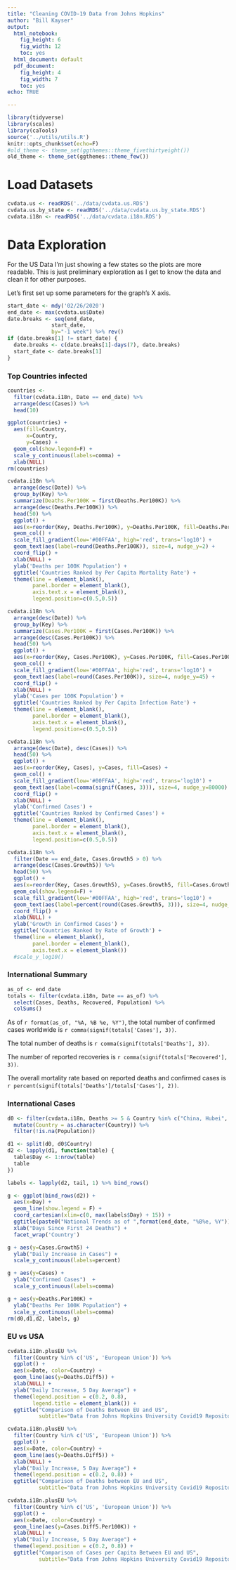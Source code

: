 ```yaml
---
title: "Cleaning COVID-19 Data from Johns Hopkins"
author: "Bill Kayser"
output:
  html_notebook: 
    fig_height: 6
    fig_width: 12
    toc: yes
  html_document: default
  pdf_document: 
    fig_height: 4
    fig_width: 7
    toc: yes
echo: TRUE

---
```


```r
library(tidyverse)
library(scales)
library(caTools)
source('../utils/utils.R')
knitr::opts_chunk$set(echo=F)
#old_theme <- theme_set(ggthemes::theme_fivethirtyeight())
old_theme <- theme_set(ggthemes::theme_few())


```


<style type="text/css">
.table {
    width: inherit;
    max-width: 100%;
    margin-bottom: 20px;
}
.math.display {
  font-size: 28px;
}
</style>

# Load Datasets

```r
cvdata.us <- readRDS('../data/cvdata.us.RDS')
cvdata.us.by_state <- readRDS('../data/cvdata.us.by_state.RDS')
cvdata.i18n <- readRDS('../data/cvdata.i18n.RDS')
```

# Data Exploration

For the US Data I'm just showing a few states so the plots are more readable.  This is just preliminary exploration as I get to know the data and clean it for other purposes.

Let's first set up some parameters for the graph's X axis.

```r
start_date <- mdy('02/26/2020')
end_date <- max(cvdata.us$Date)
date.breaks <- seq(end_date,
              start_date,
              by="-1 week") %>% rev()
if (date.breaks[1] != start_date) {
  date.breaks <- c(date.breaks[1]-days(7), date.breaks)
  start_date <- date.breaks[1]
}
```


### Top Countries infected

```r
countries <- 
  filter(cvdata.i18n, Date == end_date) %>%
  arrange(desc(Cases)) %>% 
  head(10)

ggplot(countries) +
  aes(fill=Country,
      x=Country,
      y=Cases) +
  geom_col(show.legend=F) +
  scale_y_continuous(labels=comma) +
  xlab(NULL)
rm(countries)
```
```r
cvdata.i18n %>%
  arrange(desc(Date)) %>%
  group_by(Key) %>%
  summarize(Deaths.Per100K = first(Deaths.Per100K)) %>%
  arrange(desc(Deaths.Per100K)) %>%
  head(50) %>%
  ggplot() +
  aes(x=reorder(Key, Deaths.Per100K), y=Deaths.Per100K, fill=Deaths.Per100K) +
  geom_col() +
  scale_fill_gradient(low='#00FFAA', high='red', trans='log10') +
  geom_text(aes(label=round(Deaths.Per100K)), size=4, nudge_y=2) +
  coord_flip() +  
  xlab(NULL) +
  ylab('Deaths per 100K Population') +
  ggtitle('Countries Ranked by Per Capita Mortality Rate') +
  theme(line = element_blank(), 
        panel.border = element_blank(),
        axis.text.x = element_blank(),
        legend.position=c(0.5,0.5))
```

```r
cvdata.i18n %>%
  arrange(desc(Date)) %>%
  group_by(Key) %>%
  summarize(Cases.Per100K = first(Cases.Per100K)) %>%
  arrange(desc(Cases.Per100K)) %>%
  head(50) %>%
  ggplot() +
  aes(x=reorder(Key, Cases.Per100K), y=Cases.Per100K, fill=Cases.Per100K) +
  geom_col() +
  scale_fill_gradient(low='#00FFAA', high='red', trans='log10') +
  geom_text(aes(label=round(Cases.Per100K)), size=4, nudge_y=45) +
  coord_flip() +  
  xlab(NULL) +
  ylab('Cases per 100K Population') +
  ggtitle('Countries Ranked by Per Capita Infection Rate') +
  theme(line = element_blank(), 
        panel.border = element_blank(),
        axis.text.x = element_blank(),
        legend.position=c(0.5,0.5))
```


```r

cvdata.i18n %>%
  arrange(desc(Date), desc(Cases)) %>%
  head(50) %>%
  ggplot() +
  aes(x=reorder(Key, Cases), y=Cases, fill=Cases) +
  geom_col() +
  scale_fill_gradient(low='#00FFAA', high='red', trans='log10') +
  geom_text(aes(label=comma(signif(Cases, 3))), size=4, nudge_y=80000) +
  coord_flip() +  
  xlab(NULL) +
  ylab('Confirmed Cases') +
  ggtitle('Countries Ranked by Confirmed Cases') +
  theme(line = element_blank(), 
        panel.border = element_blank(),
        axis.text.x = element_blank(),
        legend.position=c(0.5,0.5))

```



```r

cvdata.i18n %>%
  filter(Date == end_date, Cases.Growth5 > 0) %>%
  arrange(desc(Cases.Growth5)) %>%
  head(50) %>%
  ggplot() +
  aes(x=reorder(Key, Cases.Growth5), y=Cases.Growth5, fill=Cases.Growth5) +
  geom_col(show.legend=F) +
  scale_fill_gradient(low='#00FFAA', high='red', trans='log10') +
  geom_text(aes(label=percent(round(Cases.Growth5, 3))), size=4, nudge_y=0.006) +
  coord_flip() +  
  xlab(NULL) +
  ylab('Growth in Confirmed Cases') +
  ggtitle('Countries Ranked by Rate of Growth') +
  theme(line = element_blank(), 
        panel.border = element_blank(),
        axis.text.x = element_blank())
  #scale_y_log10()
```

### International Summary

```r
as_of <- end_date
totals <- filter(cvdata.i18n, Date == as_of) %>%
  select(Cases, Deaths, Recovered, Population) %>%
  colSums()
```
As of `r format(as_of, "%A, %B %e, %Y")`, the total number of confirmed cases worldwide is `r comma(signif(totals['Cases'], 3))`.

The total number of deaths is `r comma(signif(totals['Deaths'], 3))`.

The number of reported recoveries is `r comma(signif(totals['Recovered'], 3))`.

The overall mortality rate based on reported deaths and confirmed cases is `r percent(signif(totals['Deaths']/totals['Cases'], 2))`.


### International Cases

```r
d0 <- filter(cvdata.i18n, Deaths >= 5 & Country %in% c("China, Hubei", "Spain", "France", "Germany","Iran", "Italy", "Korea, South", "United Kingdom", "US")) %>%
  mutate(Country = as.character(Country)) %>%
  filter(!is.na(Population))

d1 <- split(d0, d0$Country)
d2 <- lapply(d1, function(table) {
  table$Day <- 1:nrow(table)
  table
})

labels <- lapply(d2, tail, 1) %>% bind_rows()

g <- ggplot(bind_rows(d2)) +
  aes(x=Day) +
  geom_line(show.legend = F) +
  coord_cartesian(xlim=c(0, max(labels$Day) + 15)) +
  ggtitle(paste0("National Trends as of ",format(end_date, "%B%e, %Y")), subtitle="Plotted individually from the first day of 5 recorded deaths") +
  xlab("Days Since First 24 Deaths") +
  facet_wrap('Country')

g + aes(y=Cases.Growth5) +
  ylab("Daily Increase in Cases") +
  scale_y_continuous(labels=percent) 

g + aes(y=Cases) + 
  ylab("Confirmed Cases")  +
  scale_y_continuous(labels=comma) 

g + aes(y=Deaths.Per100K) + 
  ylab("Deaths Per 100K Population") +
  scale_y_continuous(labels=comma) 
rm(d0,d1,d2, labels, g)
```

### EU vs USA


```r
cvdata.i18n.plusEU %>%
  filter(Country %in% c('US', 'European Union')) %>%
  ggplot() +
  aes(x=Date, color=Country) +
  geom_line(aes(y=Deaths.Diff5)) +
  xlab(NULL) +
  ylab("Daily Increase, 5 Day Average") +
  theme(legend.position = c(0.2, 0.8),
        legend.title = element_blank()) +
  ggtitle("Comparison of Deaths Between EU and US",
          subtitle="Data from Johns Hopkins University Covid19 Repository")
```

```r
cvdata.i18n.plusEU %>%
  filter(Country %in% c('US', 'European Union')) %>%
  ggplot() +
  aes(x=Date, color=Country) +
  geom_line(aes(y=Deaths.Diff5)) +
  xlab(NULL) +
  ylab("Daily Increase, 5 Day Average") +
  theme(legend.position = c(0.2, 0.8)) +
  ggtitle("Comparison of Deaths between EU and US",
          subtitle="Data from Johns Hopkins University Covid19 Repository")
```
```r
cvdata.i18n.plusEU %>%
  filter(Country %in% c('US', 'European Union')) %>%
  ggplot() +
  aes(x=Date, color=Country) +
  geom_line(aes(y=Cases.Diff5.Per100K)) +
  xlab(NULL) +
  ylab("Daily Increase, 5 Day Average") +
  theme(legend.position = c(0.2, 0.8)) +
  ggtitle("Comparison of Cases per Capita Between EU and US",
          subtitle="Data from Johns Hopkins University Covid19 Repository")
```
